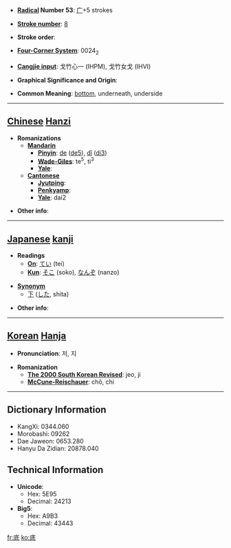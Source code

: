 * '''[[Wiktionary:Chinese radical index| Radical]] Number 53''': [[Wiktionary:Chinese radical index 广|广]]+5 strokes

* '''[[Wiktionary:Chinese total strokes index|Stroke number]]''': [[Wiktionary:Chinese total strokes index 8|8]]

* '''Stroke order''': 

* '''[[Wiktionary:Chinese four corner index|Four-Corner System]]''': 0024<sub>2</sub>

* '''[[Wiktionary:Chinese Cangjie index|Cangjie input]]''': 戈竹心一 (IHPM), 戈竹女戈 (IHVI)

* '''Graphical Significance and Origin''': 

* '''Common Meaning''': [[bottom]], underneath, underside

----

== [[Chinese]] [[Hanzi]] ==

* '''Romanizations'''
** '''[[Mandarin]]'''
*** '''[[Pinyin]]''': [[de]] ([[de5]]), [[dǐ]] ([[di3]])
*** '''[[Wade-Giles]]''': te<sup>5</sup>, ti<sup>3</sup>
*** '''[[Yale]]''': 
** '''[[Cantonese]]'''
*** '''[[Jyutping]]''':
*** '''[[Penkyamp]]''': 
*** '''[[Yale]]''': dai2

* '''Other info''': 

----

== [[Japanese]] [[kanji]] ==

* '''Readings'''
** '''[[On]]''': [[てい]] (tei)
** '''[[Kun]]''': [[そこ]] (soko), [[なんぞ]] (nanzo)

*'''[[Synonym]]'''
** [[下]] ([[した]], shita)

* '''Other info''':  

----

== [[Korean]] [[Hanja]] ==

* '''Pronunciation''': 저, 지

* '''Romanization'''
** '''[[The 2000 South Korean Revised Romanization|The 2000 South Korean Revised]]''': jeo, ji
** '''[[McCune-Reischauer]]''': chŏ, chi

----

== Dictionary Information ==

* KangXi: 0344.060
* Morobashi: 09262
* Dae Jaweon: 0653.280
* Hanyu Da Zidian: 20878.040

== Technical Information ==

* '''Unicode''':
** Hex: 5E95
** Decimal: 24213
* '''Big5''':
** Hex: A9B3
** Decimal: 43443

[[fr:底]]
[[ko:底]]